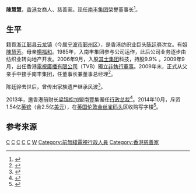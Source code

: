 {{not|陳慧}}
'''陳慧慧'''，[[香港|香港]]女商人、慈善家。现任[[南丰集团|南丰集团]]榮譽董事长<ref>{{cite web |url=http://www.sino-german.net/new/notice/201312/t20131204_4487891.htm |title=香港南丰集团到访中德工业服务区 |publisher=中国佛山中德工业区 |author=佛山新城管委会 |date=2013-12-04 |access-date=2015-06-30 |archive-url=https://web.archive.org/web/20160304122546/http://www.sino-german.net/new/notice/201312/t20131204_4487891.htm |archive-date=2016-03-04 |dead-url=yes }}</ref>。

==生平==
籍貫[[浙江省_(中華民國)|浙江]][[鄞县|鄞县]][[雲龍鎮_(寧波市)|云龙镇]]（今属[[宁波市|宁波市]][[鄞州区|鄞州区]]），是香港纺织业巨头[[陈廷骅|陈廷骅]]次女。有姐[[陳慧芳_(陳廷驊長女)|陳慧芳]]。母亲[[楊福和|楊福和]]。1985年，入南丰集团参与公司运作，此后公司业务逐步由纺织业转向地产开发。2006年9月，入股[[其士集团|其士集团]]科技，持股9.9% 。2009年9月，出任香港[[電視廣播有限公司|電視廣播有限公司]]（TVB）獨立[[非執行董事|非執行董事]]。2009年末，正式从父亲手中接手南丰集团，任董事长兼董事总经理<ref>{{cite web|url=http://hk.apple.nextmedia.com/financeestate/art/20100506/14001157 |title=升做董事長 大搞現代化 陳慧慧坐正南豐揸弗   |publisher=苹果日报 |author=财经地产  |date=2010年5月6日}}</ref>。

陈廷骅去世后，曾传出家族遗产继承风波<ref>{{cite web|url=http://orientaldaily.on.cc/cnt/news/20130305/00176_081.html |title=法庭：南豐家族爭產 陳廷驊兩女互指不是 |publisher=东方日报 |author=要闻港闻  |date=2013年3月5日 (二)}}</ref>。

2013年，邀香港前财长[[梁锦松|梁锦松]]加盟南豐集團任[[行政总裁|行政总裁]]<ref>{{cite web |url=http://news.singtao.ca/toronto/2013-11-20/hongkong1384947217d4801049.html |title=梁錦松轉搞地產將任南豐CEO |publisher=星岛日报 |author=新加坡 |date=2013-11-20 |access-date=2015-06-30 |archive-url=https://web.archive.org/web/20160331193222/http://news.singtao.ca/toronto/2013-11-20/hongkong1384947217d4801049.html |archive-date=2016-03-31 |dead-url=yes }}</ref>。2014年10月，斥资1.54亿[[英镑|英镑]]（合2.5亿[[美元|美元]]），在[[英国|英国]][[伦敦|伦敦]][[金丝雀码头|金丝雀码头]]区收购写字楼<ref>{{cite web|url=http://finance.qq.com/a/20141002/002269.htm |title=香港南丰集团2.5亿美元收购伦敦码头区办公楼 |publisher=腾讯 |author=财经 |date=2014-10-02}}</ref>。

<!--==慈善==
现任其父创办的慈善基金陳廷驊基金會主席，并任其母创办的慈善基金“陳楊福和基金”委托人。 2008年10月29日，在香港创办了陳慧慧基金从事慈善业，亲任主席。并任[[上海市|上海市]]慈善基金會名譽副理事長。是香港進食失調康復會创办人和董事會成員。

今[[香港中文大學|香港中文大學]]「陳慧慧基金身心認知運動中心」以其名字命名。-->

==参考来源==
{{reflist|2}}
{{南豐集團}} 
[[Category:鄞县人|C]]
[[Category:香港商人|C]]
[[Category:香港宁波人|C]]
[[Category:南丰集团|C]]
[[Category:陈廷骅家族|C]]
[[Category:陳姓|W]]
[[Category:前無綫電視行政人員|Category:前無綫電視行政人員]]
[[Category:香港慈善家|Category:香港慈善家]]